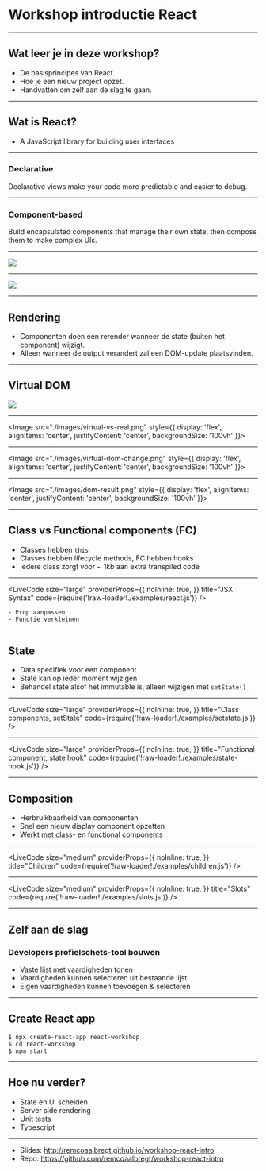 
<Head>
  <title>Workshop introductie React</title>
  <style>
    {`[title="Previous Slide"],
    [title="Next Slide"] {
      display: none;
    }`}
  </style>
</Head>

# Workshop introductie React

---
    
## Wat leer je in deze workshop?
- De basisprincipes van React.
- Hoe je een nieuw project opzet.
- Handvatten om zelf aan de slag te gaan.

---

## Wat is React?
<Appear>
    <ul>
        <li>A JavaScript library for building user interfaces</li>
    </ul>
</Appear>

---

### Declarative
Declarative views make your code more predictable and easier to debug.

---

### Component-based
Build encapsulated components that manage their own state, then compose them to make complex UIs.

---

<img src="./images/single-component.png" />

---

<img src="./images/nested-components.png" />

---

## Rendering
- Componenten doen een rerender wanneer de state (buiten het component) wijzigt.
- Alleen wanneer de output verandert zal een DOM-update plaatsvinden.

---

## Virtual DOM

<img src="./images/dom.png" />

---

<Image src="./images/virtual-vs-real.png" style={{
    display: 'flex',
    alignItems: 'center',
    justifyContent: 'center',
    backgroundSize: '100vh'
}}></Image>

---

<Image src="./images/virtual-dom-change.png" style={{
    display: 'flex',
    alignItems: 'center',
    justifyContent: 'center',
    backgroundSize: '100vh'
}}></Image>

---

<Image src="./images/dom-result.png" style={{
    display: 'flex',
    alignItems: 'center',
    justifyContent: 'center',
    backgroundSize: '100vh'
}}></Image>

---

## Class vs Functional components (FC)
- Classes hebben `this`
- Classes hebben lifecycle methods, FC hebben hooks
- Iedere class zorgt voor ~ 1kb aan extra transpiled code

---

<LiveCode
  size="large"
  providerProps={{
    noInline: true,
  }}
  title="JSX Syntax"
  code={require('!raw-loader!./examples/react.js')}
/>

```notes
- Prop aanpassen
- Functie verkleinen
```

---

## State
- Data specifiek voor een component
- State kan op ieder moment wijzigen
- Behandel state alsof het immutable is, alleen wijzigen met `setState()`

---

<LiveCode
  size="large"
  providerProps={{
    noInline: true,
  }}
  title="Class components, setState"
  code={require('!raw-loader!./examples/setstate.js')}
/>

---

<LiveCode
  size="large"
  providerProps={{
    noInline: true,
  }}
  title="Functional component, state hook"
  code={require('!raw-loader!./examples/state-hook.js')}
/>

---

## Composition
- Herbruikbaarheid van componenten
- Snel een nieuw display component opzetten
- Werkt met class- en functional components

---

<LiveCode
  size="medium"
  providerProps={{
    noInline: true,
  }}
  title="Children"
  code={require('!raw-loader!./examples/children.js')}
/>

---

<LiveCode
  size="medium"
  providerProps={{
    noInline: true,
  }}
  title="Slots"
  code={require('!raw-loader!./examples/slots.js')}
/>

---

## Zelf aan de slag
### Developers profielschets-tool bouwen
- Vaste lijst met vaardigheden tonen
- Vaardigheden kunnen selecteren uit bestaande lijst
- Eigen vaardigheden kunnen toevoegen & selecteren

---

## Create React app
```
$ npx create-react-app react-workshop
$ cd react-workshop
$ npm start
```

---

## Hoe nu verder?
- State en UI scheiden
- Server side rendering
- Unit tests
- Typescript

---

- Slides: http://remcoaalbregt.github.io/workshop-react-intro
- Repo: https://github.com/remcoaalbregt/workshop-react-intro

